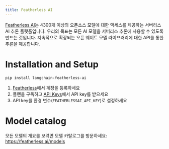 ```yaml
---
title: Featherless AI
---
```


[Featherless AI](https://featherless.ai/)는 4300개 이상의 오픈소스 모델에 대한 액세스를 제공하는 서버리스 AI 추론 플랫폼입니다. 우리의 목표는 모든 AI 모델을 서버리스 추론에 사용할 수 있도록 만드는 것입니다. 지속적으로 확장되는 오픈 웨이트 모델 라이브러리에 대한 API를 통한 추론을 제공합니다.

# Installation and Setup
`pip install langchain-featherless-ai`
1. [Featherless](https://featherless.ai/register)에서 계정을 등록하세요
2. 플랜을 구독하고 [API Keys](https://featherless.ai/account/api-keys)에서 API key를 받으세요
3. API key를 환경 변수(`FEATHERLESSAI_API_KEY`)로 설정하세요

# Model catalog
모든 모델의 개요를 보려면 모델 카탈로그를 방문하세요: https://featherless.ai/models
